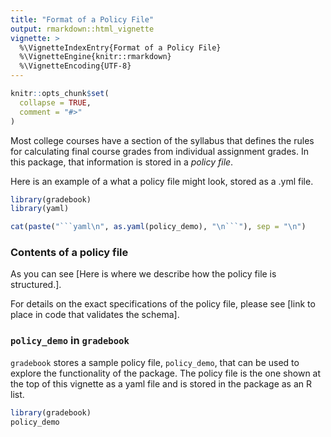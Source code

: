 ```yaml
---
title: "Format of a Policy File"
output: rmarkdown::html_vignette
vignette: >
  %\VignetteIndexEntry{Format of a Policy File}
  %\VignetteEngine{knitr::rmarkdown}
  %\VignetteEncoding{UTF-8}
---
```


```r
knitr::opts_chunk$set(
  collapse = TRUE,
  comment = "#>"
)
```

Most college courses have a section of the syllabus that defines the rules for calculating final course grades from individual assignment grades. In this package, that information is stored in a *policy file*.

Here is an example of a what a policy file might look, stored as a .yml file.

```r
library(gradebook)
library(yaml)

cat(paste("```yaml\n", as.yaml(policy_demo), "\n```"), sep = "\n")
```

### Contents of a policy file

As you can see [Here is where we describe how the policy file is structured.].

For details on the exact specifications of the policy file, please see [link to place in code that validates the schema].

### `policy_demo` in `gradebook`

`gradebook` stores a sample policy file, `policy_demo`, that can be used to explore the functionality of the package. The policy file is the one shown at the top of this vignette as a yaml file and is stored in the package as an R list.

```r
library(gradebook)
policy_demo
```

